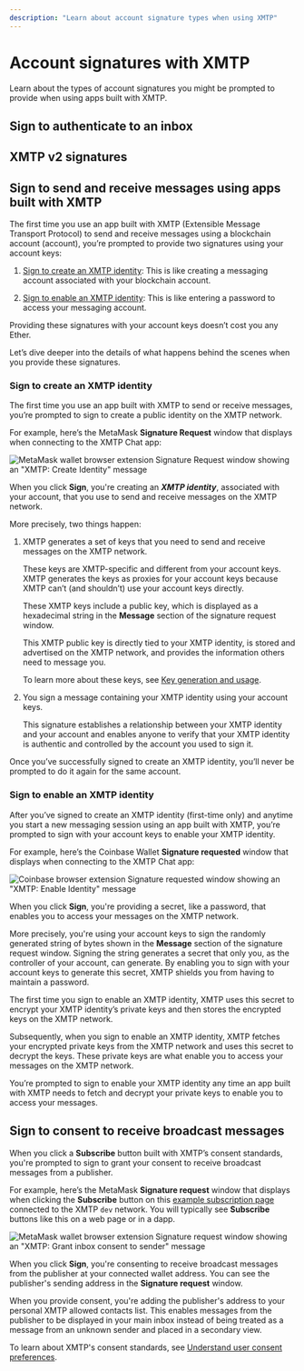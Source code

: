 ```yaml
---
description: "Learn about account signature types when using XMTP"
---
```


# Account signatures with XMTP

Learn about the types of account signatures you might be prompted to provide when using apps built with XMTP.

## Sign to authenticate to an inbox



## XMTP v2 signatures

## Sign to send and receive messages using apps built with XMTP

The first time you use an app built with XMTP (Extensible Message Transport Protocol) to send and receive messages using a blockchain account (account), you’re prompted to provide two signatures using your account keys:

1. [Sign to create an XMTP identity](#sign-to-create-an-xmtp-identity): This is like creating a messaging account associated with your blockchain account.

2. [Sign to enable an XMTP identity](#sign-to-enable-an-xmtp-identity): This is like entering a password to access your messaging account.

Providing these signatures with your account keys doesn’t cost you any Ether.

Let’s dive deeper into the details of what happens behind the scenes when you provide these signatures.

### Sign to create an XMTP identity

The first time you use an app built with XMTP to send or receive messages, you’re prompted to sign to create a public identity on the XMTP network.

For example, here’s the MetaMask **Signature Request** window that displays when connecting to the XMTP Chat app:

![MetaMask wallet browser extension Signature Request window showing an "XMTP: Create Identity" message](https://raw.githubusercontent.com/xmtp/docs-xmtp-org/main/docs/pages/img/create-identity.png)

When you click **Sign**, you're creating an **_XMTP identity_**, associated with your account, that you use to send and receive messages on the XMTP network.

More precisely, two things happen:

<ol className="vocs_List vocs_List_ordered">
  <li>XMTP generates a set of keys that you need to send and receive messages on the XMTP network.
    <p>These keys are XMTP-specific and different from your account keys. XMTP generates the keys as proxies for your account keys because XMTP can’t (and shouldn’t) use your account keys directly.</p>
    <p>These XMTP keys include a public key, which is displayed as a hexadecimal string in the <strong>Message</strong> section of the signature request window.</p>
    <p>This XMTP public key is directly tied to your XMTP identity, is stored and advertised on the XMTP network, and provides the information others need to message you.</p>
    <p>To learn more about these keys, see <a className="vocs_Anchor vocs_Link vocs_Link_accent_underlined" href="/protocol/v2/key-generation-and-usage">Key generation and usage</a>.</p></li>
  <li>You sign a message containing your XMTP identity using your account keys.
    <p>This signature establishes a relationship between your XMTP identity and your account and enables anyone to verify that your XMTP identity is authentic and controlled by the account you used to sign it.</p></li>
</ol>

Once you’ve successfully signed to create an XMTP identity, you’ll never be prompted to do it again for the same account.

### Sign to enable an XMTP identity

After you’ve signed to create an XMTP identity (first-time only) and anytime you start a new messaging session using an app built with XMTP, you’re prompted to sign with your account keys to enable your XMTP identity.

For example, here’s the Coinbase Wallet **Signature requested** window that displays when connecting to the XMTP Chat app:

![Coinbase browser extension Signature requested window showing an "XMTP: Enable Identity" message](https://raw.githubusercontent.com/xmtp/docs-xmtp-org/main/docs/pages/img/enable-identity.png)

When you click **Sign**, you're providing a secret, like a password, that enables you to access your messages on the XMTP network.

More precisely, you're using your account keys to sign the randomly generated string of bytes shown in the **Message** section of the signature request window. Signing the string generates a secret that only you, as the controller of your account, can generate. By enabling you to sign with your account keys to generate this secret, XMTP shields you from having to maintain a password.

The first time you sign to enable an XMTP identity, XMTP uses this secret to encrypt your XMTP identity’s private keys and then stores the encrypted keys on the XMTP network.

Subsequently, when you sign to enable an XMTP identity, XMTP fetches your encrypted private keys from the XMTP network and uses this secret to decrypt the keys. These private keys are what enable you to access your messages on the XMTP network.

You’re prompted to sign to enable your XMTP identity any time an app built with XMTP needs to fetch and decrypt your private keys to enable you to access your messages.

## Sign to consent to receive broadcast messages

When you click a **Subscribe** button built with XMTP’s consent standards, you're prompted to sign to grant your consent to receive broadcast messages from a publisher.

For example, here’s the MetaMask **Signature request** window that displays when clicking the **Subscribe** button on this [example subscription page](https://subscribe-broadcast.vercel.app/subscribe/button) connected to the XMTP `dev` network. You will typically see **Subscribe** buttons like this on a web page or in a dapp.

![MetaMask wallet browser extension Signature request window showing an "XMTP: Grant inbox consent to sender" message](https://raw.githubusercontent.com/xmtp/docs-xmtp-org/main/docs/pages/img/consent-proof-sign.png)

When you click **Sign**, you're consenting to receive broadcast messages from the publisher at your connected wallet address. You can see the publisher's sending address in the **Signature request** window.

When you provide consent, you're adding the publisher's address to your personal XMTP allowed contacts list. This enables messages from the publisher to be displayed in your main inbox instead of being treated as a message from an unknown sender and placed in a secondary view.

To learn about XMTP's consent standards, see [Understand user consent preferences](/consent/user-consent).